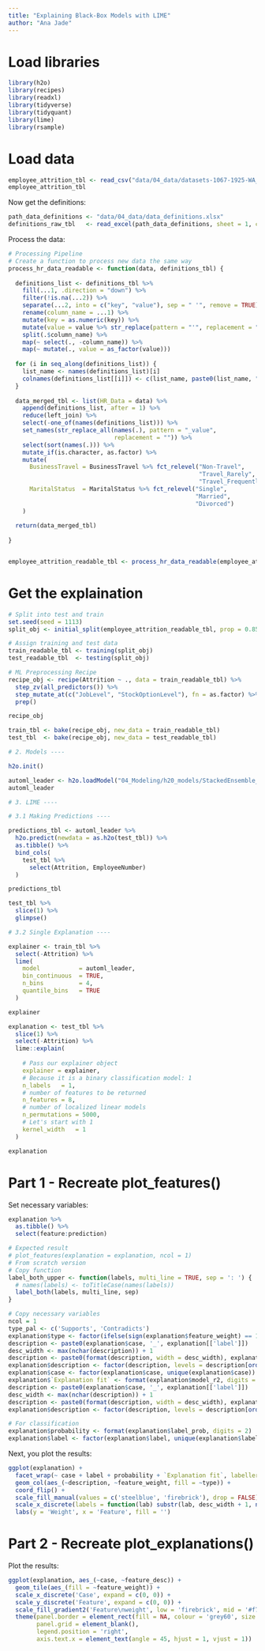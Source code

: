 ```yaml
---
title: "Explaining Black-Box Models with LIME"
author: "Ana Jade"
---
```


# Load libraries
```r
library(h2o)
library(recipes)
library(readxl)
library(tidyverse)
library(tidyquant)
library(lime)
library(rsample)
```

# Load data
```r
employee_attrition_tbl <- read_csv("data/04_data/datasets-1067-1925-WA_Fn-UseC_-HR-Employee-Attrition.csv")
employee_attrition_tbl
```
Now get the definitions:
```r
path_data_definitions <- "data/04_data/data_definitions.xlsx"
definitions_raw_tbl   <- read_excel(path_data_definitions, sheet = 1, col_names = FALSE)
```
Process the data: 
```r
# Processing Pipeline
# Create a function to process new data the same way
process_hr_data_readable <- function(data, definitions_tbl) {
  
  definitions_list <- definitions_tbl %>%
    fill(...1, .direction = "down") %>%
    filter(!is.na(...2)) %>%
    separate(...2, into = c("key", "value"), sep = " '", remove = TRUE) %>%
    rename(column_name = ...1) %>%
    mutate(key = as.numeric(key)) %>%
    mutate(value = value %>% str_replace(pattern = "'", replacement = "")) %>%
    split(.$column_name) %>%
    map(~ select(., -column_name)) %>%
    map(~ mutate(., value = as_factor(value))) 
  
  for (i in seq_along(definitions_list)) {
    list_name <- names(definitions_list)[i]
    colnames(definitions_list[[i]]) <- c(list_name, paste0(list_name, "_value"))
  }
  
  data_merged_tbl <- list(HR_Data = data) %>%
    append(definitions_list, after = 1) %>%
    reduce(left_join) %>%
    select(-one_of(names(definitions_list))) %>%
    set_names(str_replace_all(names(.), pattern = "_value", 
                              replacement = "")) %>%
    select(sort(names(.))) %>%
    mutate_if(is.character, as.factor) %>%
    mutate(
      BusinessTravel = BusinessTravel %>% fct_relevel("Non-Travel", 
                                                      "Travel_Rarely", 
                                                      "Travel_Frequently"),
      MaritalStatus  = MaritalStatus %>% fct_relevel("Single", 
                                                     "Married", 
                                                     "Divorced")
    )
  
  return(data_merged_tbl)
  
}


employee_attrition_readable_tbl <- process_hr_data_readable(employee_attrition_tbl, definitions_raw_tbl)
```

# Get the explaination
```r
# Split into test and train
set.seed(seed = 1113)
split_obj <- initial_split(employee_attrition_readable_tbl, prop = 0.85)

# Assign training and test data
train_readable_tbl <- training(split_obj)
test_readable_tbl  <- testing(split_obj)

# ML Preprocessing Recipe 
recipe_obj <- recipe(Attrition ~ ., data = train_readable_tbl) %>%
  step_zv(all_predictors()) %>%
  step_mutate_at(c("JobLevel", "StockOptionLevel"), fn = as.factor) %>% 
  prep()

recipe_obj

train_tbl <- bake(recipe_obj, new_data = train_readable_tbl)
test_tbl  <- bake(recipe_obj, new_data = test_readable_tbl)

# 2. Models ----

h2o.init()

automl_leader <- h2o.loadModel("04_Modeling/h20_models/StackedEnsemble_BestOfFamily_2_AutoML_1_20230615_93604")
automl_leader

# 3. LIME ----

# 3.1 Making Predictions ----

predictions_tbl <- automl_leader %>% 
  h2o.predict(newdata = as.h2o(test_tbl)) %>%
  as.tibble() %>%
  bind_cols(
    test_tbl %>%
      select(Attrition, EmployeeNumber)
  )

predictions_tbl

test_tbl %>%
  slice(1) %>%
  glimpse()

# 3.2 Single Explanation ----

explainer <- train_tbl %>%
  select(-Attrition) %>%
  lime(
    model           = automl_leader,
    bin_continuous  = TRUE,
    n_bins          = 4,
    quantile_bins   = TRUE
  )

explainer

explanation <- test_tbl %>%
  slice(1) %>%
  select(-Attrition) %>%
  lime::explain(
    
    # Pass our explainer object
    explainer = explainer,
    # Because it is a binary classification model: 1
    n_labels   = 1,
    # number of features to be returned
    n_features = 8,
    # number of localized linear models
    n_permutations = 5000,
    # Let's start with 1
    kernel_width   = 1
  )

explanation
```

# Part 1 - Recreate plot_features()
Set necessary variables: 
```r
explanation %>%
  as.tibble() %>%
  select(feature:prediction) 

# Expected result
# plot_features(explanation = explanation, ncol = 1)
# From scratch version
# Copy function
label_both_upper <- function(labels, multi_line = TRUE, sep = ': ') {
  # names(labels) <- toTitleCase(names(labels))
  label_both(labels, multi_line, sep)
}

# Copy necessary variables
ncol = 1
type_pal <- c('Supports', 'Contradicts')
explanation$type <- factor(ifelse(sign(explanation$feature_weight) == 1, type_pal[1], type_pal[2]), levels = type_pal)
description <- paste0(explanation$case, '_', explanation[['label']])
desc_width <- max(nchar(description)) + 1
description <- paste0(format(description, width = desc_width), explanation$feature_desc)
explanation$description <- factor(description, levels = description[order(abs(explanation$feature_weight))])
explanation$case <- factor(explanation$case, unique(explanation$case))
explanation$`Explanation fit` <- format(explanation$model_r2, digits = 2)
description <- paste0(explanation$case, '_', explanation[['label']])
desc_width <- max(nchar(description)) + 1
description <- paste0(format(description, width = desc_width), explanation$feature_desc)
explanation$description <- factor(description, levels = description[order(abs(explanation$feature_weight))])

# For classification
explanation$probability <- format(explanation$label_prob, digits = 2)
explanation$label <- factor(explanation$label, unique(explanation$label[order(explanation$label_prob, decreasing = TRUE)]))
```

Next, you plot the results:
```r
ggplot(explanation) +
  facet_wrap(~ case + label + probability + `Explanation fit`, labeller = label_both_upper, scales = 'free_y', ncol = ncol) +
  geom_col(aes_(~description, ~feature_weight, fill = ~type)) +
  coord_flip() +
  scale_fill_manual(values = c('steelblue', 'firebrick'), drop = FALSE) +
  scale_x_discrete(labels = function(lab) substr(lab, desc_width + 1, nchar(lab))) +
  labs(y = 'Weight', x = 'Feature', fill = '') 

```

# Part 2 - Recreate plot_explanations()
Plot the results: 
```r
ggplot(explanation, aes_(~case, ~feature_desc)) +
  geom_tile(aes_(fill = ~feature_weight)) +
  scale_x_discrete('Case', expand = c(0, 0)) +
  scale_y_discrete('Feature', expand = c(0, 0)) +
  scale_fill_gradient2('Feature\nweight', low = 'firebrick', mid = '#f7f7f7', high = 'steelblue') +
  theme(panel.border = element_rect(fill = NA, colour = 'grey60', size = 1),
        panel.grid = element_blank(),
        legend.position = 'right',
        axis.text.x = element_text(angle = 45, hjust = 1, vjust = 1))

```